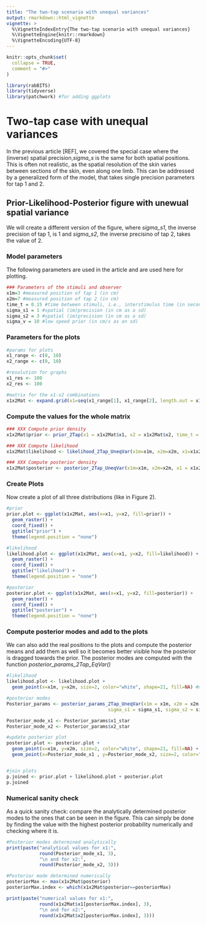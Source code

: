 ```yaml
---
title: "The two-tap scenario with unequal variances"
output: rmarkdown::html_vignette
vignette: >
  %\VignetteIndexEntry{The two-tap scenario with unequal variances}
  %\VignetteEngine{knitr::rmarkdown}
  %\VignetteEncoding{UTF-8}
---
```


```r
knitr::opts_chunk$set(
  collapse = TRUE,
  comment = "#>"
)
```

```r
library(rabBITS)
library(tidyverse)
library(patchwork) #for adding ggplots
```


# Two-tap case with unequal variances {#twotap-unequal-variances}
In the previous article [REF], we covered the special case where the (inverse) spatial precision,*sigma_s* is the same for both spatial positions. This is often not realistic, as the spatial resolution of the skin varies between sections of the skin, even along one limb. 
This can be addressed by a generalized form of the model, that takes single precision parameters for tap 1 and 2.

## Prior-Likelihood-Posterior figure with unewual spatial variance
We will create a different version of the figure, where *sigma_s1*, the inverse precision of tap 1, is 1 and *sigma_s2*, the inverse precisino of tap 2, takes the value of 2. 

### Model parameters
The following parameters are used in the article and are used here for plotting.

```r
### Parameters of the stimuli and observer
x1m=3 #measured position of tap 1 (in cm)
x2m=7 #measured position of tap 2 (in cm)
time_t = 0.15 #time between stimuli, i.e., interstimulus time (in seconds)
sigma_s1 = 1 #spatial (im)precision (in cm as a sd)
sigma_s2 = 3 #spatial (im)precision (in cm as a sd)
sigma_v = 10 #low speed prior (in cm/s as an sd)

```


### Parameters for the plots
```r
#params for plots
x1_range <- c(0, 10)
x2_range <- c(0, 10)

#resolution for graphs
x1_res <- 100 
x2_res <- 100

#matrix for the x1-x2 combinations
x1x2Mat <- expand.grid(x1=seq(x1_range[1], x1_range[2], length.out = x1_res), x2=seq(x2_range[1], x2_range[2], length.out = x2_res))
```

### Compute the values for the whole matrix
```r
### XXX Compute prior density
x1x2Mat$prior <- prior_2Tap(x1 = x1x2Mat$x1, x2 = x1x2Mat$x2, time_t = time_t, sigma_v = sigma_v)

### XXX Compute likelihood
x1x2Mat$likelihood <- likelihood_2Tap_UneqVar(x1m=x1m, x2m=x2m, x1=x1x2Mat$x1, x2=x1x2Mat$x2, sigma_s1 = sigma_s1, sigma_s2 = sigma_s2)

### XXX Compute posterior density
x1x2Mat$posterior <- posterior_2Tap_UneqVar(x1m=x1m, x2m=x2m, x1 = x1x2Mat$x1, x2 = x1x2Mat$x2, time_t = time_t, sigma_s1 = sigma_s1, sigma_s2 = sigma_s2, sigma_v = sigma_v)

```


### Create Plots
Now create a plot of all three distributions (like in Figure 2).
```r
#prior
prior.plot <- ggplot(x1x2Mat, aes(x=x1, y=x2, fill=prior)) +
  geom_raster() +
  coord_fixed() +
  ggtitle("prior") +
  theme(legend.position = "none")

#likelihood
likelihood.plot <- ggplot(x1x2Mat, aes(x=x1, y=x2, fill=likelihood)) +
  geom_raster() +
  coord_fixed() +
  ggtitle("likelihood") +
  theme(legend.position = "none")

#posterior
posterior.plot <- ggplot(x1x2Mat, aes(x=x1, y=x2, fill=posterior)) +
  geom_raster() +
  coord_fixed() +
  ggtitle("posterior") +
  theme(legend.position = "none")

```


### Compute posterior modes and add to the plots
We can also add the real positions to the plots and compute the posterior means and add them as well so it becomes better visible how the posterior is dragged towards the prior. 
The posterior modes are computed with the function *posterior_params_2Tap_EqVar()*

```r
#likelihood
likelihood.plot <- likelihood.plot +
  geom_point(x=x1m, y=x2m, size=2, color="white", shape=21, fill=NA) #measured position

#posterior modes
Posterior_params <- posterior_params_2Tap_UneqVar(x1m = x1m, x2m = x2m, time_t = time_t,
                                     sigma_s1 = sigma_s1, sigma_s2 = sigma_s2, sigma_v = sigma_v)

Posterior_mode_x1 <- Posterior_params$x1_star
Posterior_mode_x2 <- Posterior_params$x2_star

#update posterior plot
posterior.plot <- posterior.plot +
  geom_point(x=x1m, y=x2m, size=2, color="white", shape=21, fill=NA) + #measured position
  geom_point(x=Posterior_mode_x1 , y=Posterior_mode_x2, size=2, color="red", shape=21, fill=NA) #posterior mode


#join plots
p.joined <- prior.plot + likelihood.plot + posterior.plot
p.joined
```



### Numerical sanity check
As a quick sanity check: compare the analytically determined posterior modes to the ones that can be seen in the figure. This can simply be done by finding the value with the highest posterior probability numerically and checking where it is. 

```r
#Posterior modes determined analytically
print(paste("analytical values for x1:", 
            round(Posterior_mode_x1, 3),
            "\n and for x2:", 
            round(Posterior_mode_x2, 3)))

#Posterior mode determined numerically
posteriorMax <- max(x1x2Mat$posterior)
posteriorMax.index <- which(x1x2Mat$posterior==posteriorMax)

print(paste("numerical values for x1:", 
            round(x1x2Mat$x1[posteriorMax.index], 3),
            "\n and for x2:", 
            round(x1x2Mat$x2[posteriorMax.index], 3)))

```





